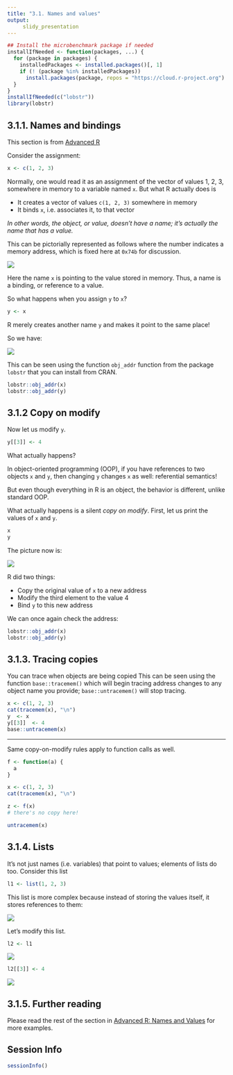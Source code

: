 ```yaml
---
title: "3.1. Names and values"
output:
     slidy_presentation
---
```


```r
## Install the microbenchmark package if needed
installIfNeeded <- function(packages, ...) {
  for (package in packages) {
    installedPackages <- installed.packages()[, 1]
    if (! (package %in% installedPackages))
      install.packages(package, repos = "https://cloud.r-project.org")
  }
}
installIfNeeded(c("lobstr"))
library(lobstr)
```

## 3.1.1. Names and bindings

This section is from [Advanced R](https://adv-r.hadley.nz/names-values.html)

Consider the assignment:

```r
x <- c(1, 2, 3)
```

Normally, one would read it as an assignment of the vector of values
1, 2, 3, somewhere in memory to a variable named `x`. But what R
actually does is 

- It creates a vector of values `c(1, 2, 3)` somewhere in memory
- It binds `x`, i.e. associates it, to that vector

_In other words, the object, or value, doesn’t have a name; it’s
actually the name that has a value._

This can be pictorially represented as follows where the number
indicates a memory address, which is fixed here at `0x74b` for
discussion.

![](binding-1.png)

Here the name `x` is pointing to the value stored in memory. Thus, a
name is a binding, or reference to a value. 

So what happens when you assign `y` to `x`?

```r
y <- x
```

R merely creates another name `y` and makes it point to the same
place!

So we have: 

![](binding-2.png)

This can be seen using the function `obj_addr` function from the
package `lobstr` that you can install from CRAN.

```r
lobstr::obj_addr(x)
lobstr::obj_addr(y)
```

## 3.1.2 Copy on modify

Now let us modify `y`. 

```r
y[[3]] <- 4
```

What actually happens? 

In object-oriented programming (OOP), if you have references to two
objects `x` and `y`, then changing `y` changes `x` as well:
referential semantics!

But even though everything in R is an object, the behavior is
different, unlike standard OOP.

What actually happens is a silent _copy on modify_. First, let us
print the values of `x` and `y`.

```r
x
y
```

The picture now is:

![](binding-3.png)


R did two things:

- Copy the original value of `x` to a new address
- Modify the third element to the value 4
- Bind `y` to this new address

We can once again check the address:

```r
lobstr::obj_addr(x)
lobstr::obj_addr(y)
```

## 3.1.3. Tracing copies

You can trace when objects are being copied This can be seen using the
function `base::tracemem()` which will begin tracing address changes
to any object name you provide; `base::untracemem()` will stop
tracing.

```r
x <- c(1, 2, 3)
cat(tracemem(x), "\n")
y  <- x
y[[3]]  <- 4
base::untracemem(x)
```

___

Same copy-on-modify rules apply to function calls as well.


```r
f <- function(a) {
  a
}

x <- c(1, 2, 3)
cat(tracemem(x), "\n")

z <- f(x)
# there's no copy here!

untracemem(x)
```

## 3.1.4. Lists

It’s not just names (i.e. variables) that point to values; elements of
lists do too. Consider this list

```r
l1 <- list(1, 2, 3)
```

This list is more complex because instead of storing the values
itself, it stores references to them:

![](list.png)

Let's modify this list.

```r
l2 <- l1
```

![](l-modify-1.png)

```r
l2[[3]] <- 4
```

![](l-modify-2.png)

## 3.1.5. Further reading

Please read the rest of the section in [Advanced R: Names and
Values](https://adv-r.hadley.nz/names-values.html) for more examples. 


## Session Info
```r
sessionInfo()
```
